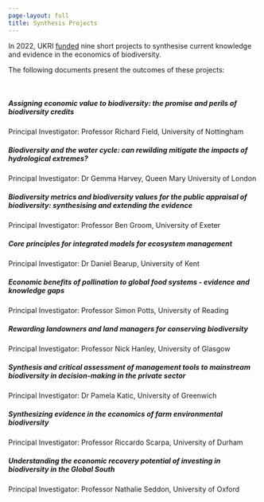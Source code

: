 ```yaml
---
page-layout: full
title: Synthesis Projects
---
```



In 2022, UKRI [funded](https://www.ukri.org/opportunity/synthesising-evidence-in-economics-of-biodiversity/) nine short projects to synthesise current knowledge and evidence in the economics of biodiversity. 

The following documents present the outcomes of these projects:

<br />

::: {.grid}

::: {.g-col-12}

<div class="card card-synthesis">
<div class="card-body">
<a href="https://www.ukri.org/wp-content/uploads/2022/10/NERC-281022-AssigningEconomicValueBiodiversityPromisePerilsBiodiversityCredits.pdf" class="stretched-link"></a>
<h5 class="card-title">Assigning economic value to biodiversity: the promise and perils of biodiversity credits</h5>
<p class="card-subtitle">Principal Investigator: Professor Richard Field, University of Nottingham</p>
</div>
</div>

:::

::: {.g-col-12}

<div class="card card-synthesis">
<div class="card-body">
<a href="https://www.ukri.org/wp-content/uploads/2022/10/NERC-281022-BiodiversityWaterCycleRewildingMitigateImpactsHydrologicalExtremes.pdf" class="stretched-link"></a>
<h5 class="card-title">Biodiversity and the water cycle: can rewilding mitigate the impacts of hydrological extremes?</h5>
<p class="card-subtitle">Principal Investigator: Dr Gemma Harvey, Queen Mary University of London</p>
</div>
</div>

:::

::: {.g-col-12}

<div class="card card-synthesis">
<div class="card-body">
<a href="https://www.ukri.org/wp-content/uploads/2022/10/NERC-281022-BiodiversityMetricsPublicPreferencesCostBasedApproach-FullReport.pdf" class="stretched-link"></a>
<h5 class="card-title">Biodiversity metrics and biodiversity values for the public appraisal of biodiversity: synthesising and extending the evidence</h5>
<p class="card-subtitle">Principal Investigator: Professor Ben Groom, University of Exeter</p>
</div>
</div>

:::

::: {.g-col-12}

<div class="card card-synthesis">
<div class="card-body">
<a href="https://www.ukri.org/wp-content/uploads/2022/10/NERC-281022-ReviewEcosystemModellingFrameworksSupportDevelopmentIntegratedModelsEcosystemManagement.pdf" class="stretched-link"></a>
<h5 class="card-title">Core principles for integrated models for ecosystem management</h5>
<p class="card-subtitle">Principal Investigator: Dr Daniel Bearup, University of Kent</p>
</div>
</div>

:::

::: {.g-col-12}

<div class="card card-synthesis">
<div class="card-body">
<a href="https://www.ukri.org/wp-content/uploads/2022/10/NERC-281022-EconomicBenefitsPollinationGlobalFoodSystems-FullReport.pdf" class="stretched-link"></a>
<h5 class="card-title">Economic benefits of pollination to global food systems - evidence and knowledge gaps</h5>
<p class="card-subtitle">Principal Investigator: Professor Simon Potts, University of Reading</p>
</div>
</div>

:::

::: {.g-col-12}

<div class="card card-synthesis">
<div class="card-body">
<a href="https://www.ukri.org/wp-content/uploads/2022/10/NERC-281022-RewardingLandownersLandManagersConservingBiodiversity.pdf" class="stretched-link"></a>
<h5 class="card-title">Rewarding landowners and land managers for conserving biodiversity</h5>
<p class="card-subtitle">Principal Investigator: Professor Nick Hanley, University of Glasgow</p>
</div>
</div>

:::

::: {.g-col-12}

<div class="card card-synthesis">
<div class="card-body">
<a href="https://www.ukri.org/wp-content/uploads/2022/10/NERC-281022-SynthesisCriticalAssessmentManagementToolsMainstreamBiodiversityDecisionMakingPrivateSector.pdf" class="stretched-link"></a>
<h5 class="card-title">Synthesis and critical assessment of management tools to mainstream biodiversity in decision-making in the private sector</h5>
<p class="card-subtitle">Principal Investigator: Dr Pamela Katic, University of Greenwich</p>
</div>
</div>

:::

::: {.g-col-12}

<div class="card card-synthesis">
<div class="card-body">
<a href="https://www.ukri.org/wp-content/uploads/2022/10/NERC-281022-SynthesisingEvidenceEconomicsFarmEnvironmentalBiodiversity-FullReport.pdf" class="stretched-link"></a>
<h5 class="card-title">Synthesizing evidence in the economics of farm environmental biodiversity</h5>
<p class="card-subtitle">Principal Investigator: Professor Riccardo Scarpa, University of Durham</p>
</div>
</div>

:::

::: {.g-col-12}

<div class="card card-synthesis">
<div class="card-body">
<a href="https://www.ukri.org/wp-content/uploads/2022/10/NERC-281022-UnderstandingEconomicRecoveryPotentialInvestingBiodiversityGlobalSouth-FullReport.pdf" class="stretched-link"></a>
<h5 class="card-title">Understanding the economic recovery potential of investing in biodiversity in the Global South</h5>
<p class="card-subtitle">Principal Investigator: Professor Nathalie Seddon, University of Oxford</p>
</div>
</div>

:::

:::